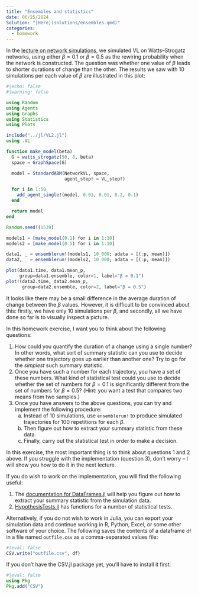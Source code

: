 ```yaml
---
title: "Ensembles and statistics"
date: 06/25/2024
Solution: "[Here](solutions/ensembles.qmd)"
categories:
  - homework
---
```


In the [lecture on network simulations](../lectures/network-simulations.qmd), we simulated VL on Watts--Strogatz networks, using either $\beta = 0.1$ or $\beta = 0.5$ as the rewiring probability when the network is constructed. The question was whether one value of $\beta$ leads to shorter durations of change than the other. The results we saw with 10 simulations per each value of $\beta$ are illustrated in this plot:

```julia
#|echo: false
#|warning: false

using Random
using Agents
using Graphs
using Statistics
using Plots

include("../jl/VL2.jl")
using .VL

function make_model(beta)
  G = watts_strogatz(50, 8, beta)
  space = GraphSpace(G)

  model = StandardABM(NetworkVL, space,
                      agent_step! = VL_step!)

  for i in 1:50
    add_agent_single!(model, 0.01, 0.01, 0.2, 0.1)
  end

  return model
end

Random.seed!(1539)

models1 = [make_model(0.1) for i in 1:10]
models2 = [make_model(0.5) for i in 1:10]

data1, _ = ensemblerun!(models1, 10_000; adata = [(:p, mean)])
data2, _ = ensemblerun!(models2, 10_000; adata = [(:p, mean)])

plot(data1.time, data1.mean_p, 
     group=data1.ensemble, color=1, label="β = 0.1")
plot!(data2.time, data2.mean_p, 
      group=data2.ensemble, color=2, label="β = 0.5")
```

It looks like there may be a small difference in the average duration of change between the $\beta$ values. However, it is difficult to be convinced about this: firstly, we have only 10 simulations per $\beta$, and secondly, all we have done so far is to visually inspect a picture.

In this homework exercise, I want you to think about the following questions:

1. How could you quantify the duration of a change using a single number? In other words, what sort of summary statistic can you use to decide whether one trajectory goes up earlier than another one? Try to go for the *simplest* such summary statistic.
1. Once you have such a number for each trajectory, you have a set of these numbers. What kind of statistical test could you use to decide whether the set of numbers for $\beta = 0.1$ is significantly different from the set of numbers for $\beta = 0.5$? (Hint: you want a test that compares two means from two samples.)
1. Once you have answers to the above questions, you can try and implement the following procedure:
   a. Instead of 10 simulations, use `ensemblerun!` to produce simulated trajectories for 100 repetitions for each $\beta$.
   a. Then figure out how to extract your summary statistic from these data.
   a. Finally, carry out the statistical test in order to make a decision.

In this exercise, the most important thing is to think about questions 1 and 2 above. If you struggle with the implementation (question 3), don't worry -- I will show you how to do it in the next lecture.

::: {.callout-tip}
If you do wish to work on the implementation, you will find the following useful:

1. The [documentation for DataFrames.jl](https://dataframes.juliadata.org/stable/man/getting_started/) will help you figure out how to extract your summary statistic from the simulation data.
1. [HypothesisTests.jl](https://juliastats.org/HypothesisTests.jl/stable/) has functions for a number of statistical tests.

Alternatively, if you do not wish to work in Julia, you can export your simulation data and continue working in R, Python, Excel, or some other software of your choice. The following saves the contents of a dataframe `df` in a file named `outfile.csv` as a comma-separated values file:

```julia
#|eval: false
CSV.write("outfile.csv", df)
```

If you don't have the CSV.jl package yet, you'll have to install it first:

```julia
#|eval: false
using Pkg
Pkg.add("CSV")
```

:::
